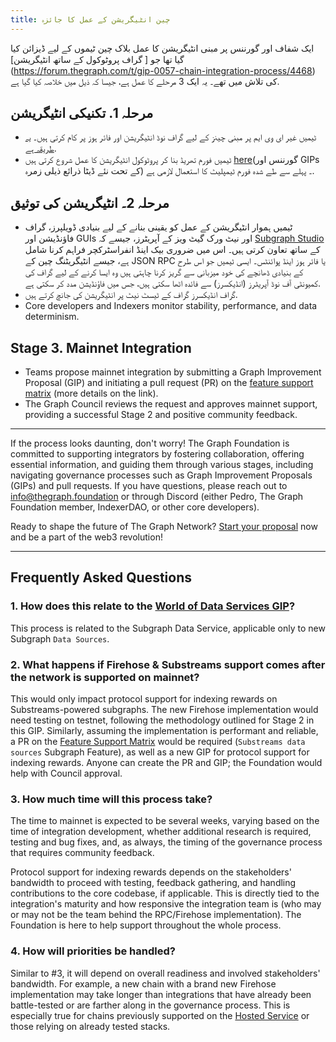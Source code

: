 ```yaml
---
title: چین انٹیگریشن کے عمل کا جائزہ
---
```


ایک شفاف اور گورننس پر مبنی انٹیگریشن کا عمل بلاک چین ٹیموں کے لیے ڈیزائن کیا گیا تھا جو [ گراف پروٹوکول کے ساتھ انٹیگریشن] \(https://forum.thegraph.com/t/gip-0057-chain-integration-process/4468) کی تلاش میں تھے۔ یہ ایک 3 مرحلے کا عمل ہے، جیسا کہ ذیل میں خلاصہ کیا گیا ہے.

## مرحلہ 1. تکنیکی انٹیگریشن

-   ٹیمیں غیر ای وی ایم پر مبنی چینز کے لیے گراف نوڈ انٹیگریشن اور فائر ہوز پر کام کرتی ہیں۔ [یہ طریقہ ہے](/new-chain-integration/).
-   ٹیمیں فورم تھریڈ بنا کر پروٹوکول انٹیگریشن کا عمل شروع کرتی ہیں [here](https://forum.thegraph.com/c/governance-gips/new-chain-support/71)(گورننس اور GIPs کے تحت نئے ڈیٹا ذرائع ذیلی زمرہ)
    ۔ پہلے سے طے شدہ فورم ٹیمپلیٹ کا استعمال لازمی ہے.

## مرحلہ 2۔ انٹیگریشن کی توثیق

-   ٹیمیں ہموار انٹیگریشن کے عمل کو یقینی بنانے کے لیے بنیادی ڈویلپرز، گراف فاؤنڈیشن اور GUIs اور نیٹ ورک گیٹ ویز کے آپریٹرز، جیسے کہ [Subgraph Studio](https://thegraph.com/studio/) کے ساتھ تعاون کرتی ہیں۔ اس میں ضروری بیک اینڈ انفراسٹرکچر فراہم کرنا شامل ہے، جیسے انٹیگریٹنگ چین کے JSON RPC یا فائر ہوز اینڈ پوائنٹس۔ ایسی ٹیمیں جو اس طرح کے بنیادی ڈھانچے کی خود میزبانی سے گریز کرنا چاہتی ہیں وہ ایسا کرنے کے لیے گراف کی کمیونٹی آف نوڈ آپریٹرز (انڈیکسرز) سے فائدہ اٹھا سکتی ہیں، جس میں فاؤنڈیشن مدد کر سکتی ہے.
-   گراف انڈیکسرز گراف کے ٹیسٹ نیٹ پر انٹیگریشن کی جانچ کرتے ہیں.
-   Core developers and Indexers monitor stability, performance, and data determinism.

## Stage 3. Mainnet Integration

-   Teams propose mainnet integration by submitting a Graph Improvement Proposal (GIP) and initiating a pull request (PR) on the [feature support matrix](https://github.com/graphprotocol/indexer/blob/main/docs/feature-support-matrix.md) (more details on the link).
-   The Graph Council reviews the request and approves mainnet support, providing a successful Stage 2 and positive community feedback.

* * *

If the process looks daunting, don't worry! The Graph Foundation is committed to supporting integrators by fostering collaboration, offering essential information, and guiding them through various stages, including navigating governance processes such as Graph Improvement Proposals (GIPs) and pull requests. If you have questions, please reach out to [info@thegraph.foundation](mailto:info@thegraph.foundation) or through Discord (either Pedro, The Graph Foundation member, IndexerDAO, or other core developers).

Ready to shape the future of The Graph Network? [Start your proposal](https://github.com/graphprotocol/graph-improvement-proposals/blob/main/gips/0057-chain-integration-process.md) now and be a part of the web3 revolution!

* * *

## Frequently Asked Questions

### 1.  How does this relate to the [World of Data Services GIP](https://forum.thegraph.com/t/gip-0042-a-world-of-data-services/3761)?

This process is related to the Subgraph Data Service, applicable only to new Subgraph `Data Sources`.

### 2.  What happens if Firehose & Substreams support comes after the network is supported on mainnet?

This would only impact protocol support for indexing rewards on Substreams-powered subgraphs. The new Firehose implementation would need testing on testnet, following the methodology outlined for Stage 2 in this GIP. Similarly, assuming the implementation is performant and reliable, a PR on the [Feature Support Matrix](https://github.com/graphprotocol/indexer/blob/main/docs/feature-support-matrix.md) would be required (`Substreams data sources` Subgraph Feature), as well as a new GIP for protocol support for indexing rewards. Anyone can create the PR and GIP; the Foundation would help with Council approval.

### 3.  How much time will this process take?

The time to mainnet is expected to be several weeks, varying based on the time of integration development, whether additional research is required, testing and bug fixes, and, as always, the timing of the governance process that requires community feedback.

Protocol support for indexing rewards depends on the stakeholders' bandwidth to proceed with testing, feedback gathering, and handling contributions to the core codebase, if applicable. This is directly tied to the integration's maturity and how responsive the integration team is (who may or may not be the team behind the RPC/Firehose implementation). The Foundation is here to help support throughout the whole process.

### 4.  How will priorities be handled?

Similar to #3, it will depend on overall readiness and involved stakeholders' bandwidth. For example, a new chain with a brand new Firehose implementation may take longer than integrations that have already been battle-tested or are farther along in the governance process. This is especially true for chains previously supported on the [Hosted Service](https://thegraph.com/hosted-service) or those relying on already tested stacks.
